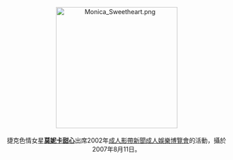 <center>
[[File:Monica_Sweetheart.png|275px]]
<br><br>
捷克色情女星'''[[莫妮卡甜心|莫妮卡甜心]]'''出席2002年[[成人影帶新聞成人娛樂博覽會|成人影帶新聞成人娛樂博覽會]]的活動，攝於2007年8月11日。
<p>
</center>